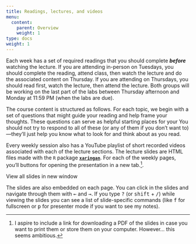 ```yaml
---
title: Readings, lectures, and videos
menu:
  content:
    parent: Overview
    weight: 1
type: docs
weight: 1
---
```


Each week has a set of required readings that you should complete ***before*** watching the lecture. If you are attending in-person on Tuesdays, you should complete the reading, attend class, then watch the lecture and do the associated content on Thursday. If you are attending on Thursdays, you should read first, watch the lecture, then attend the lecture. Both groups will be working on the last part of the labs between Thursday afternoon and Monday at 11:59 PM (when the labs are due).

The course content is structured as follows. For each topic, we begin with a set of questions that might guide your reading and help frame your thoughts. These questions can serve as helpful starting places for your  You should not try to respond to all of these (or any of them if you don't want to)—they'll just help you know what to look for and think about as you read.

Every weekly session also has a YouTube playlist of short recorded videos associated with each of the lecture sections. The lecture slides are HTML files made with the `R` package [**`xaringan`**](https://bookdown.org/yihui/rmarkdown/xaringan.html). For each of the weekly pages, you'll buttons for opening the presentation in a new tab.^[I aspire to include a link for downloading a PDF of the slides in case you want to print them or store them on your computer. However... this seems ambitious.].

<p style="text-align:center;"><span class="btn btn-primary btn-lg"><i class="fas fa-external-link-alt"></i> View all slides in new window</span>

The slides are also embedded on each page. You can click in the slides and navigate through them with <kbd>←</kbd> and <kbd>→</kbd>. If you type <kbd>?</kbd> (or <kbd>shift</kbd> + <kbd>/</kbd>) while viewing the slides you can see a list of slide-specific commands (like <kbd>f</kbd> for fullscreen or <kbd>p</kbd> for presenter mode if you want to see my notes).
